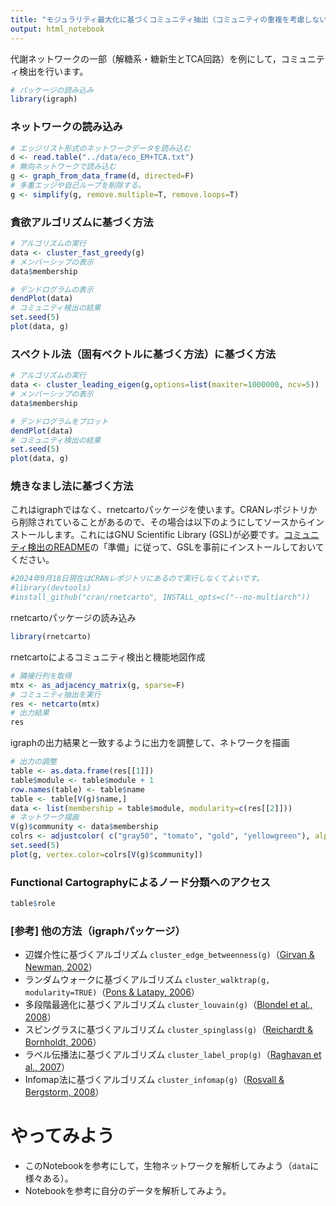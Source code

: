 ---
title: "モジュラリティ最大化に基づくコミュニティ抽出（コミュニティの重複を考慮しない場合）"
output: html_notebook
---

代謝ネットワークの一部（解糖系・糖新生とTCA回路）を例にして，コミュニティ検出を行います。

```{r}
# パッケージの読み込み
library(igraph)
```

### ネットワークの読み込み
```{r}
# エッジリスト形式のネットワークデータを読み込む
d <- read.table("../data/eco_EM+TCA.txt")
# 無向ネットワークで読み込む
g <- graph_from_data_frame(d, directed=F)
# 多重エッジや自己ループを削除する。
g <- simplify(g, remove.multiple=T, remove.loops=T)
```

### 貪欲アルゴリズムに基づく方法
```{r}
# アルゴリズムの実行
data <- cluster_fast_greedy(g)
# メンバーシップの表示
data$membership
```

```{r}
# デンドログラムの表示
dendPlot(data)
# コミュニティ検出の結果
set.seed(5)
plot(data, g)
```
### スペクトル法（固有ベクトルに基づく方法）に基づく方法
```{r}
# アルゴリズムの実行
data <- cluster_leading_eigen(g,options=list(maxiter=1000000, ncv=5))
# メンバーシップの表示
data$membership
```

```{r}
# デンドログラムをプロット
dendPlot(data)
# コミュニティ検出の結果
set.seed(5)
plot(data, g)
```

### 焼きなまし法に基づく方法

これはigraphではなく、rnetcartoパッケージを使います。CRANレポジトリから削除されていることがあるので、その場合は以下のようにしてソースからインストールします。これにはGNU Scientific Library (GSL)が必要です。[コミュニティ検出のREADME](https://github.com/kztakemoto/network-analysis-in-biology/tree/main/community_detection)の「準備」に従って、GSLを事前にインストールしておいてください。
```{r}
#2024年9月18日現在はCRANレポジトリにあるので実行しなくてよいです。
#library(devtools)
#install_github("cran/rnetcarto", INSTALL_opts=c("--no-multiarch"))
```

rnetcartoパッケージの読み込み
```{r}
library(rnetcarto)
```

rnetcartoによるコミュニティ検出と機能地図作成
```{r}
# 隣接行列を取得
mtx <- as_adjacency_matrix(g, sparse=F)
# コミュニティ抽出を実行
res <- netcarto(mtx)
# 出力結果
res
```

igraphの出力結果と一致するように出力を調整して、ネトワークを描画
```{r}
# 出力の調整
table <- as.data.frame(res[[1]])
table$module <- table$module + 1
row.names(table) <- table$name
table <- table[V(g)$name,]
data <- list(membership = table$module, modularity=c(res[[2]]))
# ネットワーク描画
V(g)$community <- data$membership
colrs <- adjustcolor( c("gray50", "tomato", "gold", "yellowgreen"), alpha=.6) # 色付け
set.seed(5)
plot(g, vertex.color=colrs[V(g)$community])
```

### Functional Cartographyによるノード分類へのアクセス
```{r}
table$role
```

### [参考] 他の方法（igraphパッケージ）
  + 辺媒介性に基づくアルゴリズム ``cluster_edge_betweenness(g)``（[Girvan & Newman, 2002](https://arxiv.org/abs/cond-mat/0112110)）
  + ランダムウォークに基づくアルゴリズム ``cluster_walktrap(g, modularity=TRUE)``（[Pons & Latapy, 2006](http://www.leonidzhukov.net/hse/2015/sna/papers/PonsLatapy2006.10.2.pdf)）
  + 多段階最適化に基づくアルゴリズム ``cluster_louvain(g)``（[Blondel et al., 2008](https://arxiv.org/abs/0803.0476)）
  + スピングラスに基づくアルゴリズム ``cluster_spinglass(g)``（[Reichardt & Bornholdt, 2006](http://www.itp.uni-bremen.de/complex/pdf/pre016110.pdf)）
  + ラベル伝播法に基づくアルゴリズム ``cluster_label_prop(g)``（[Raghavan et al., 2007](https://arxiv.org/abs/0709.2938)）
  + Infomap法に基づくアルゴリズム ``cluster_infomap(g)``（[Rosvall & Bergstorm, 2008](https://arxiv.org/abs/0707.0609)）
  
# やってみよう
  + このNotebookを参考にして，生物ネットワークを解析してみよう（``data``に様々ある）。
  + Notebookを参考に自分のデータを解析してみよう。